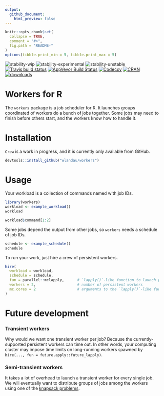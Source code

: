 ```yaml
---
output:
  github_document:
    html_preview: false
---
```


<!-- README.md is generated from README.Rmd. Please edit that file -->

```r
knitr::opts_chunk$set(
  collapse = TRUE,
  comment = "#>",
  fig.path = "README-"
)
options(tibble.print_min = 5, tibble.print_max = 5)
```


![stability-wip](https://img.shields.io/badge/stability-work_in_progress-lightgrey.svg)
![stability-experimental](https://img.shields.io/badge/stability-experimental-orange.svg)
![stability-unstable](https://img.shields.io/badge/stability-unstable-yellow.svg) <br>
[![Travis build status](https://travis-ci.org/wlandau/workers.svg?branch=master)](https://travis-ci.org/wlandau/workers)
[![AppVeyor Build Status](https://ci.appveyor.com/api/projects/status/github//wlandau/workers/?branch=master&svg=true)](https://ci.appveyor.com/project/wlandau/workers)
[![Codecov](https://codecov.io/github/wlandau/workers/coverage.svg?branch=master)](https://codecov.io/github/wlandau/workers?branch=master)
[![CRAN](http://www.r-pkg.org/badges/version/workers)](http://cran.r-project.org/package=workers) [![downloads](http://cranlogs.r-pkg.org/badges/workers)](http://cran.rstudio.com/package=workers)


# Workers for R

The `workers` package is a job scheduler for R. It launches groups coordinated of workers do a bunch of jobs together. Some jobs may need to finish before others start, and the workers know how to handle it.

# Installation

`Crew` is a work in progress, and it is currently only available from GitHub.

```r
devtools::install_github("wlandau/workers")
```

# Usage

Your workload is a collection of commands named with job IDs.

```r
library(workers)
workload <- example_workload()
workload

workload$command[1:2]
```

Some jobs depend the output from other jobs, so `workers` needs a schedule of job IDs.

```r
schedule <- example_schedule()
schedule
```

To run your work, just hire a crew of persistent workers.

```r
hire(
  workload = workload,
  schedule = schedule,
  fun = parallel::mclapply,      # `lapply()`-like function to launch persistent workers
  workers = 2,                   # number of persistent workers
  mc.cores = 2                   # arguments to the `lapply()`-like function
)
```

# Future development

### Transient workers

Why would we want one transient worker per job? Because the currently-supported persistent workers can time out. In other words, your computing cluster may impose time limits on long-running workers spawned by `hire(..., fun = future.apply::future_lapply)`.

### Semi-transient workers

It takes a lot of overhead to launch a transient worker for every single job. We will eventually want to distribute groups of jobs among the workers using one of the [knapsack problems](https://en.wikipedia.org/wiki/List_of_knapsack_problems).
